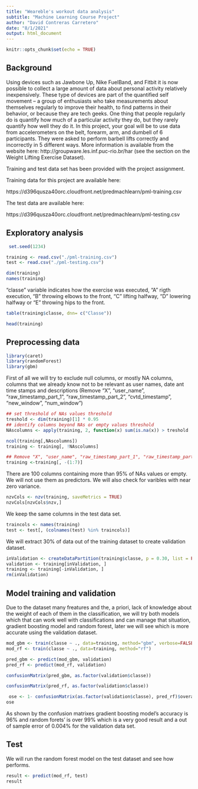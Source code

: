 ---
title: "Weareble's workout data analysis"
subtitle: "Machine Learning Course Project"
author: "David Contreras Carretero"
date: "8/1/2021"
output: html_document
---

```{r setup, include=FALSE}
knitr::opts_chunk$set(echo = TRUE)
```

## Background

Using devices such as Jawbone Up, Nike FuelBand, and Fitbit it is now possible to collect a large amount of data about personal activity relatively inexpensively. These type of devices are part of the quantified self movement – a group of enthusiasts who take measurements about themselves regularly to improve their health, to find patterns in their behavior, or because they are tech geeks. One thing that people regularly do is quantify how much of a particular activity they do, but they rarely quantify how well they do it. In this project, your goal will be to use data from accelerometers on the belt, forearm, arm, and dumbell of 6 participants. They were asked to perform barbell lifts correctly and incorrectly in 5 different ways. More information is available from the website here: http://groupware.les.inf.puc-rio.br/har (see the section on the Weight Lifting Exercise Dataset). 

Training and test data set has been provided with the project assignment.

Training data for this project are available here:

https://d396qusza40orc.cloudfront.net/predmachlearn/pml-training.csv

The test data are available here:

https://d396qusza40orc.cloudfront.net/predmachlearn/pml-testing.csv



## Exploratory analysis



```{r}
 set.seed(1234)

```

```{r load data}
training <- read.csv("./pml-training.csv")
test <- read.csv("./pml-testing.csv")

dim(training)
names(training)
```


"classe" variable indicates how the exercise was executed, "A" rigth execution, "B" throwing elbows to the front, "C" lifting halfway, "D" lowering halfway or "E" throwing hips to the front. 

```{r}
table(training$classe, dnn= c("Classe"))

```


```{r}
head(training)
```

## Preprocessing data


```{r echo=FALSE, message =FALSE }
library(caret)
library(randomForest)
library(gbm)

```

First of all we will try to exclude null columns, or mostly NA columns, columns that we already know not to be relevant as user names, date ant time stamps and descriptions (Remove "X", "user_name", "raw_timestamp_part_1", "raw_timestamp_part_2", "cvtd_timestamp", "new_window", "num_window")

```{r clean data}

## set threshold of NAs values threshold
treshold <- dim(training)[1] * 0.95
## identify columns beyond NAs or empty values threshold
NAscolumns <- apply(training, 2, function(x) sum(is.na(x)) > treshold  || sum(x=="") > treshold)

ncol(training[,NAscolumns])
training <- training[, !NAscolumns]

## Remove "X", "user_name", "raw_timestamp_part_1", "raw_timestamp_part_2", "cvtd_timestamp", "new_window", "num_window",  7 first columns
training <-training[, -(1:7)]

```

There are 100 columns containing more than 95% of NAs values or empty. We will not use them as predictors.
We will also check for varibles with near zero variance. 

```{r near zero variance check}
nzvCols <- nzv(training, saveMetrics = TRUE)
nzvCols[nzvCols$nzv,]

```

We keep the same columns in the test data set. 

```{r}
traincols <- names(training)
test <- test[, (colnames(test) %in% traincols)]
```


We will extract 30% of data out of the training dataset to create validation dataset.


```{r}
inValidation <- createDataPartition(training$classe, p = 0.30, list = FALSE)
validation <- training[inValidation, ]
training <- training[-inValidation, ]
rm(inValidation)
```

## Model training and validation

Due to the dataset many freatures and the, a priori, lack of knowledge about the weight of each of them in the classification, we will try  both models which  that can work well with classifications and can  manage that situation, gradient boosting model and random forest, later we will see which is more accurate using the validation dataset.

```{r training and predicting over validation}
mod_gbm <- train(classe ~ ., data=training, method="gbm", verbose=FALSE)
mod_rf <- train(classe ~ ., data=training, method="rf")

pred_gbm <- predict(mod_gbm, validation)
pred_rf <- predict(mod_rf, validation)

```


```{r}
confusionMatrix(pred_gbm, as.factor(validation$classe))

```



```{r}
confusionMatrix(pred_rf, as.factor(validation$classe))

```

```{r}
 ose <- 1- confusionMatrix(as.factor(validation$classe), pred_rf)$overall[1]
ose
```

As shown by the confusion matrixes  gradient boosting model's accuracy is 96% and random forets' is over 99% which is a very good result and a out of sample error of 0.004% for the validation data set.

## Test

We will run the random forest model on the test dataset and see how performs. 

```{r}
result <- predict(mod_rf, test)
result
```





